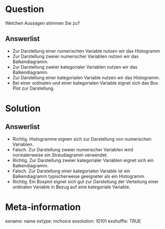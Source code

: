 Question 
======== 

Welchen Aussagen stimmen Sie zu? 

Answerlist
----------

* Zur Darstellung einer numerischen Variable nutzen wir das Histogramm
* Zur Darstellung zweier numerischer Variablen nutzen wir das Balkendiagramm.
* Zur Darstellung zweier kategorialer Variablen nutzen wir das Balkendiagramm.
* Zur Darstellung einer kategorialen Variable nutzen wir das Histogramm.
* Bei einer ordinalen und einer kategorialen Variable eignet sich das Box Plot zur Darstellung.

Solution
========

Answerlist
----------

* Richtig. Histogramme eignen sich zur Darstellung von numerischen Variablen.
* Falsch. Zur Darstellung zweier numerischer Variablen wird normalerweise ein Streudiagramm verwendet.
* Richtig. Zur Darstellung zweier kategorialer Variablen eignet sich ein Balkendiagramm.
* Falsch. Zur Darstellung einer kategorialen Variable ist ein Balkendiagramm typischerweise geeigneter als ein Histogramm.
* Richtig. Ein Boxplot eignet sich gut zur Darstellung der Verteilung einer ordinalen Variable in Bezug auf eine kategoriale Variable.

Meta-information
================
exname: name
extype: mchoice 
exsolution: 10101
exshuffle: TRUE